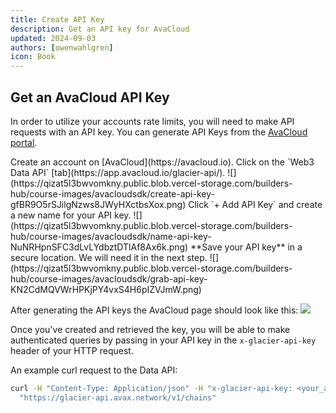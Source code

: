 ```yaml
---
title: Create API Key
description: Get an API key for AvaCloud
updated: 2024-09-03
authors: [owenwahlgren]
icon: Book
---
```



## Get an AvaCloud API Key

In order to utilize your accounts rate limits, you will need to make API requests with an API key. You can generate API Keys from the [AvaCloud portal](https://app.avacloud.io/glacier-api/).

<Steps>

<Step>
Create an account on [AvaCloud](https://avacloud.io).
</Step>

<Step>
Click on the `Web3 Data API` [tab](https://app.avacloud.io/glacier-api/).
![](https://qizat5l3bwvomkny.public.blob.vercel-storage.com/builders-hub/course-images/avacloudsdk/create-api-key-gfBR9O5rSJilgNzws8JWyHXctbsXox.png)
</Step>

<Step>
Click `+ Add API Key` and create a new name for your API key.
![](https://qizat5l3bwvomkny.public.blob.vercel-storage.com/builders-hub/course-images/avacloudsdk/name-api-key-NuNRHpnSFC3dLvLYdbztDTlAf8Ax6k.png)
</Step>

<Step>
**Save your API key** in a secure location. We will need it in the next step.
![](https://qizat5l3bwvomkny.public.blob.vercel-storage.com/builders-hub/course-images/avacloudsdk/grab-api-key-KN2CdMQVWrHPKjPY4vxS4H6pIZVJmW.png)
</Step>

</Steps>

After generating the API keys the AvaCloud page should look like this:
![](https://qizat5l3bwvomkny.public.blob.vercel-storage.com/builders-hub/course-images/avacloudsdk/final-api-key-5ydE6hNLZajRH3hNEAYE5IFFmNBdPX.png)

Once you've created and retrieved the key, you will be able to make authenticated queries by passing in your API key in the `x-glacier-api-key` header of your HTTP request.

An example curl request to the Data API:

```bash
curl -H "Content-Type: Application/json" -H "x-glacier-api-key: <your_api_key>" \
  "https://glacier-api.avax.network/v1/chains"
```